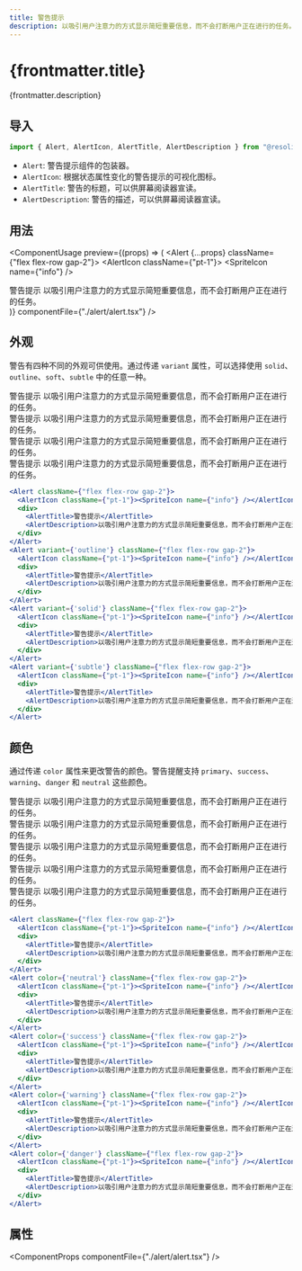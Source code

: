 ```yaml
---
title: 警告提示
description: 以吸引用户注意力的方式显示简短重要信息，而不会打断用户正在进行的任务。
---
```




# {frontmatter.title}

{frontmatter.description}

## 导入

```js
import { Alert, AlertIcon, AlertTitle, AlertDescription } from "@resolid/react-ui";
```

- `Alert`: 警告提示组件的包装器。
- `AlertIcon`: 根据状态属性变化的警告提示的可视化图标。
- `AlertTitle`: 警告的标题，可以供屏幕阅读器宣读。
- `AlertDescription`: 警告的描述，可以供屏幕阅读器宣读。

## 用法

<ComponentUsage
  preview={(props) => (
    <Alert {...props} className={"flex flex-row gap-2"}>
      <AlertIcon className={"pt-1"}>
        <SpriteIcon name={"info"} />
      </AlertIcon>
      <div>
        <AlertTitle>警告提示</AlertTitle>
        <AlertDescription>以吸引用户注意力的方式显示简短重要信息，而不会打断用户正在进行的任务。</AlertDescription>
      </div>
    </Alert>
  )}
  componentFile={"./alert/alert.tsx"}
/>

## 外观

警告有四种不同的外观可供使用。通过传递 `variant` 属性，可以选择使用 `solid`、`outline`、`soft`、`subtle` 中的任意一种。

<section className={'example group'}>
  <ComponentExample className={'flex flex-col gap-3 justify-center'}>
    <Alert className={"flex flex-row gap-2"}>
      <AlertIcon className={"pt-1"}><SpriteIcon name={"info"} /></AlertIcon>
      <div>
        <AlertTitle>警告提示</AlertTitle>
        <AlertDescription>以吸引用户注意力的方式显示简短重要信息，而不会打断用户正在进行的任务。</AlertDescription>
      </div>
    </Alert>
    <Alert variant={'outline'} className={"flex flex-row gap-2"}>
      <AlertIcon className={"pt-1"}><SpriteIcon name={"info"} /></AlertIcon>
      <div>
        <AlertTitle>警告提示</AlertTitle>
        <AlertDescription>以吸引用户注意力的方式显示简短重要信息，而不会打断用户正在进行的任务。</AlertDescription>
      </div>
    </Alert>
    <Alert variant={'solid'} className={"flex flex-row gap-2"}>
      <AlertIcon className={"pt-1"}><SpriteIcon name={"info"} /></AlertIcon>
      <div>
        <AlertTitle>警告提示</AlertTitle>
        <AlertDescription>以吸引用户注意力的方式显示简短重要信息，而不会打断用户正在进行的任务。</AlertDescription>
      </div>
    </Alert>
    <Alert variant={'subtle'} className={"flex flex-row gap-2"}>
      <AlertIcon className={"pt-1"}><SpriteIcon name={"info"} /></AlertIcon>
      <div>
        <AlertTitle>警告提示</AlertTitle>
        <AlertDescription>以吸引用户注意力的方式显示简短重要信息，而不会打断用户正在进行的任务。</AlertDescription>
      </div>
    </Alert>
  </ComponentExample>

```jsx
<Alert className={"flex flex-row gap-2"}>
  <AlertIcon className={"pt-1"}><SpriteIcon name={"info"} /></AlertIcon>
  <div>
    <AlertTitle>警告提示</AlertTitle>
    <AlertDescription>以吸引用户注意力的方式显示简短重要信息，而不会打断用户正在进行的任务。</AlertDescription>
  </div>
</Alert>
<Alert variant={'outline'} className={"flex flex-row gap-2"}>
  <AlertIcon className={"pt-1"}><SpriteIcon name={"info"} /></AlertIcon>
  <div>
    <AlertTitle>警告提示</AlertTitle>
    <AlertDescription>以吸引用户注意力的方式显示简短重要信息，而不会打断用户正在进行的任务。</AlertDescription>
  </div>
</Alert>
<Alert variant={'solid'} className={"flex flex-row gap-2"}>
  <AlertIcon className={"pt-1"}><SpriteIcon name={"info"} /></AlertIcon>
  <div>
    <AlertTitle>警告提示</AlertTitle>
    <AlertDescription>以吸引用户注意力的方式显示简短重要信息，而不会打断用户正在进行的任务。</AlertDescription>
  </div>
</Alert>
<Alert variant={'subtle'} className={"flex flex-row gap-2"}>
  <AlertIcon className={"pt-1"}><SpriteIcon name={"info"} /></AlertIcon>
  <div>
    <AlertTitle>警告提示</AlertTitle>
    <AlertDescription>以吸引用户注意力的方式显示简短重要信息，而不会打断用户正在进行的任务。</AlertDescription>
  </div>
</Alert>
```

</section>

## 颜色

通过传递 `color` 属性来更改警告的颜色。警告提醒支持 `primary`、`success`、`warning`、`danger` 和 `neutral` 这些颜色。

<section className={'example group'}>
  <ComponentExample className={'flex flex-col gap-3 justify-center'}>
    <Alert className={"flex flex-row gap-2"}>
      <AlertIcon className={"pt-1"}><SpriteIcon name={"info"} /></AlertIcon>
      <div>
        <AlertTitle>警告提示</AlertTitle>
        <AlertDescription>以吸引用户注意力的方式显示简短重要信息，而不会打断用户正在进行的任务。</AlertDescription>
      </div>
    </Alert>
    <Alert color={'neutral'} className={"flex flex-row gap-2"}>
      <AlertIcon className={"pt-1"}><SpriteIcon name={"info"} /></AlertIcon>
      <div>
        <AlertTitle>警告提示</AlertTitle>
        <AlertDescription>以吸引用户注意力的方式显示简短重要信息，而不会打断用户正在进行的任务。</AlertDescription>
      </div>
    </Alert>
    <Alert color={'success'} className={"flex flex-row gap-2"}>
      <AlertIcon className={"pt-1"}><SpriteIcon name={"info"} /></AlertIcon>
      <div>
        <AlertTitle>警告提示</AlertTitle>
        <AlertDescription>以吸引用户注意力的方式显示简短重要信息，而不会打断用户正在进行的任务。</AlertDescription>
      </div>
    </Alert>
    <Alert color={'warning'} className={"flex flex-row gap-2"}>
      <AlertIcon className={"pt-1"}><SpriteIcon name={"info"} /></AlertIcon>
      <div>
        <AlertTitle>警告提示</AlertTitle>
        <AlertDescription>以吸引用户注意力的方式显示简短重要信息，而不会打断用户正在进行的任务。</AlertDescription>
      </div>
    </Alert>
    <Alert color={'danger'} className={"flex flex-row gap-2"}>
      <AlertIcon className={"pt-1"}><SpriteIcon name={"info"} /></AlertIcon>
      <div>
        <AlertTitle>警告提示</AlertTitle>
        <AlertDescription>以吸引用户注意力的方式显示简短重要信息，而不会打断用户正在进行的任务。</AlertDescription>
      </div>
    </Alert>
  </ComponentExample>

```jsx
<Alert className={"flex flex-row gap-2"}>
  <AlertIcon className={"pt-1"}><SpriteIcon name={"info"} /></AlertIcon>
  <div>
    <AlertTitle>警告提示</AlertTitle>
    <AlertDescription>以吸引用户注意力的方式显示简短重要信息，而不会打断用户正在进行的任务。</AlertDescription>
  </div>
</Alert>
<Alert color={'neutral'} className={"flex flex-row gap-2"}>
  <AlertIcon className={"pt-1"}><SpriteIcon name={"info"} /></AlertIcon>
  <div>
    <AlertTitle>警告提示</AlertTitle>
    <AlertDescription>以吸引用户注意力的方式显示简短重要信息，而不会打断用户正在进行的任务。</AlertDescription>
  </div>
</Alert>
<Alert color={'success'} className={"flex flex-row gap-2"}>
  <AlertIcon className={"pt-1"}><SpriteIcon name={"info"} /></AlertIcon>
  <div>
    <AlertTitle>警告提示</AlertTitle>
    <AlertDescription>以吸引用户注意力的方式显示简短重要信息，而不会打断用户正在进行的任务。</AlertDescription>
  </div>
</Alert>
<Alert color={'warning'} className={"flex flex-row gap-2"}>
  <AlertIcon className={"pt-1"}><SpriteIcon name={"info"} /></AlertIcon>
  <div>
    <AlertTitle>警告提示</AlertTitle>
    <AlertDescription>以吸引用户注意力的方式显示简短重要信息，而不会打断用户正在进行的任务。</AlertDescription>
  </div>
</Alert>
<Alert color={'danger'} className={"flex flex-row gap-2"}>
  <AlertIcon className={"pt-1"}><SpriteIcon name={"info"} /></AlertIcon>
  <div>
    <AlertTitle>警告提示</AlertTitle>
    <AlertDescription>以吸引用户注意力的方式显示简短重要信息，而不会打断用户正在进行的任务。</AlertDescription>
  </div>
</Alert>
```

</section>

## 属性

<ComponentProps componentFile={"./alert/alert.tsx"} />
